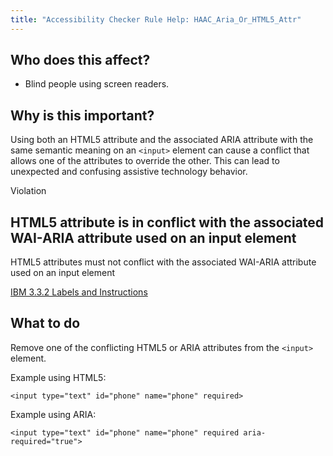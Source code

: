 ```yaml
---
title: "Accessibility Checker Rule Help: HAAC_Aria_Or_HTML5_Attr"
---
```


<div className="toolHelp">
<Row>
<Column colLg={5} colMd={3} colSm={4} className="toolLeft">

## Who does this affect?

* Blind people using screen readers.

## Why is this important?

Using both an HTML5 attribute and the associated ARIA attribute with the same semantic meaning on an `<input>` element can cause a conflict that allows one of the attributes to override the other. This can lead to unexpected and confusing assistive technology behavior.

</Column>
<Column colLg={11} colMd={5} colSm={4} className="toolMain">

<div className="level-violation">
Violation
</div>

## HTML5 attribute is in conflict with the associated WAI-ARIA attribute used on an input element
HTML5 attributes must not conflict with the associated WAI-ARIA attribute used on an input element

[IBM 3.3.2 Labels and Instructions](http://www.ibm.com/able/guidelines/ci162/labels_or_instructions.html)

<div id="elementLocation">
</div>

## What to do

Remove one of the conflicting HTML5 or ARIA attributes from the `<input>` element.

Example using HTML5:
```<label for="phone">* Phone number: </body>
<input type="text" id="phone" name="phone" required>
```
Example using ARIA:
```<label for="phone">* Phone number: </body>
<input type="text" id="phone" name="phone" required aria-required="true">
```


</Column>
</Row>
</div>

